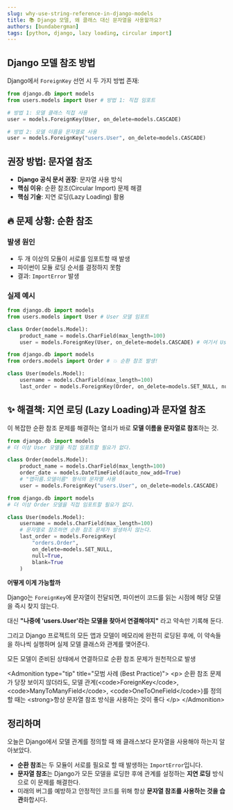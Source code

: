 ```yaml
---
slug: why-use-string-reference-in-django-models
title: 📚 Django 모델, 왜 클래스 대신 문자열을 사용할까요?
authors: [bundabergman]
tags: [python, django, lazy loading, circular import]
---
```


## Django 모델 참조 방법

Django에서 `ForeignKey` 선언 시 두 가지 방법 존재:

```python title="두 가지 방법"
from django.db import models
from users.models import User # 방법 1: 직접 임포트

# 방법 1: 모델 클래스 직접 사용
user = models.ForeignKey(User, on_delete=models.CASCADE)

# 방법 2: 모델 이름을 문자열로 사용
user = models.ForeignKey("users.User", on_delete=models.CASCADE)
```

## 권장 방법: 문자열 참조

- **Django 공식 문서 권장**: 문자열 사용 방식
- **핵심 이유**: 순환 참조(Circular Import) 문제 해결
- **핵심 기술**: 지연 로딩(Lazy Loading) 활용

## 🔥 문제 상황: 순환 참조

### 발생 원인
- 두 개 이상의 모듈이 서로를 임포트할 때 발생
- 파이썬이 모듈 로딩 순서를 결정하지 못함
- 결과: `ImportError` 발생

### 실제 예시
```python title="orders/models.py"
from django.db import models
from users.models import User # User 모델 임포트

class Order(models.Model):
    product_name = models.CharField(max_length=100)
    user = models.ForeignKey(User, on_delete=models.CASCADE) # 여기서 User 모델을 임포트하려고 함
```

```python title="users/models.py"
from django.db import models
from orders.models import Order # 💥 순환 참조 발생!

class User(models.Model):
    username = models.CharField(max_length=100)
    last_order = models.ForeignKey(Order, on_delete=models.SET_NULL, null=True) # 여기서 Order 모델을 임포트하려고 함
```

## ✨ 해결책: 지연 로딩 (Lazy Loading)과 문자열 참조

이 복잡한 순환 참조 문제를 해결하는 열쇠가 바로 **모델 이름을 문자열로 참조**하는 것.

```python title="orders/models.py (수정)"
from django.db import models
# 더 이상 User 모델을 직접 임포트할 필요가 없다.

class Order(models.Model):
    product_name = models.CharField(max_length=100)
    order_date = models.DateTimeField(auto_now_add=True)
    # "앱이름.모델이름" 형식의 문자열 사용
    user = models.ForeignKey("users.User", on_delete=models.CASCADE)
```

```python title="users/models.py (수정)"
from django.db import models
# 더 이상 Order 모델을 직접 임포트할 필요가 없다.

class User(models.Model):
    username = models.CharField(max_length=100)
    # 문자열로 참조하면 순환 참조 문제가 발생하지 않는다.
    last_order = models.ForeignKey(
        "orders.Order",
        on_delete=models.SET_NULL,
        null=True,
        blank=True
    )
```

**어떻게 이게 가능할까**

Django는 `ForeignKey`에 문자열이 전달되면, 파이썬이 코드를 읽는 시점에 해당 모델을 즉시 찾지 않는다.

대신 **"나중에 'users.User'라는 모델을 찾아서 연결해야지"** 라고 약속만 기록해 둔다.

그리고 Django 프로젝트의 모든 앱과 모델이 메모리에 완전히 로딩된 후에, 이 약속들을 하나씩 실행하며 실제 모델 클래스와 관계를 맺어준다. 

모든 모델이 준비된 상태에서 연결하므로 순환 참조 문제가 원천적으로 발생

\<Admonition type="tip" title="모범 사례 (Best Practice)"\>
\<p\>
순환 참조 문제가 당장 보이지 않더라도, 모델 관계(\<code\>ForeignKey\</code\>, \<code\>ManyToManyField\</code\>, \<code\>OneToOneField\</code\>)를 정의할 때는 \<strong\>항상 문자열 참조 방식을 사용하는 것이 좋다
\</p\>
\</Admonition\>

## 정리하며

오늘은 Django에서 모델 관계를 정의할 때 왜 클래스보다 문자열을 사용해야 하는지 알아보았다.

  - **순환 참조**는 두 모듈이 서로를 필요로 할 때 발생하는 `ImportError`입니다.
  - **문자열 참조**는 Django가 모든 모델을 로딩한 후에 관계를 설정하는 **지연 로딩** 방식으로 이 문제를 해결한다.
  - 미래의 버그를 예방하고 안정적인 코드를 위해 항상 **문자열 참조를 사용하는 것을 습관**화합시다.